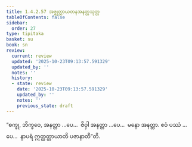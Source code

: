 ```yaml
---
title: 1.4.2.57 အဇ္ဈတ္တာယတနအနတ္တသုတ္တ
tableOfContents: false
sidebar:
  order: 27
type: tipitaka
basket: su
book: sn
review:
  current: review
  updated: '2025-10-23T09:13:57.591329'
  updated_by: ''
  notes: ''
  history:
  - state: review
    date: '2025-10-23T09:13:57.591329'
    updated_by: ''
    notes: ''
    previous_state: draft
---
```



<ReviewStatus review={frontmatter.review} showDetails={true} />

<HypothesisAnnotation frontmatter={frontmatter} />

<DynamicBreadcrumb />

<Division number="224" book="sn" e="ch" v="18" p="312">

<Paragraph number="916" book="sn">
“စက္ခု, ဘိက္ခဝေ, အနတ္တာ …ပေ…  ဇိဝှါ အနတ္တာ …ပေ…  မနော အနတ္တာ. ဧဝံ ပဿံ …ပေ…  နာပရံ ဣတ္ထတ္တာယာတိ ပဇာနာတီ”တိ.
</Paragraph>
</Division>